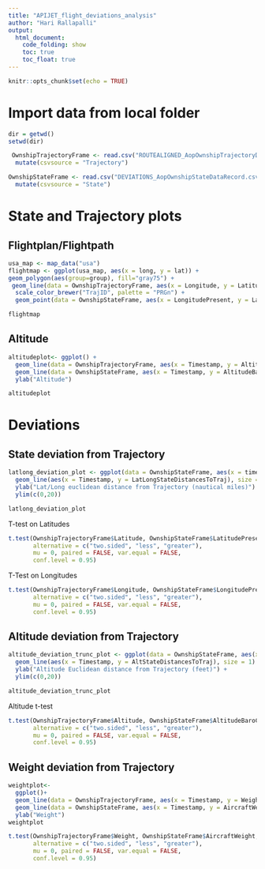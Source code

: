```yaml
---
title: "APIJET_flight_deviations_analysis"
author: "Hari Rallapalli"
output:
  html_document:
    code_folding: show
    toc: true
    toc_float: true
---
```


```r
knitr::opts_chunk$set(echo = TRUE)
```

# Import data from local folder

```r
dir = getwd()
setwd(dir)
```

```r
 OwnshipTrajectoryFrame <- read.csv("ROUTEALIGNED_AopOwnshipTrajectoryDataRecord.csv", header = TRUE, stringsAsFactors = FALSE) %>%
  mutate(csvsource = "Trajectory")
```

```r
OwnshipStateFrame <- read.csv("DEVIATIONS_AopOwnshipStateDataRecord.csv", header = TRUE, stringsAsFactors = FALSE) %>%
  mutate(csvsource = "State")
```

# State and Trajectory plots


## Flightplan/Flightpath

```r
usa_map <- map_data("usa")
flightmap <- ggplot(usa_map, aes(x = long, y = lat)) + 
geom_polygon(aes(group=group), fill="gray75") +
 geom_line(data = OwnshipTrajectoryFrame, aes(x = Longitude, y = Latitude, color = as.factor(TrajId)), size = 1) +
  scale_color_brewer("TrajID", palette = "PRGn") +
  geom_point(data = OwnshipStateFrame, aes(x = LongitudePresent, y = LatitudePresent), size = 0.2, color = "cyan") 

flightmap
```

## Altitude

```r
altitudeplot<- ggplot() +
  geom_line(data = OwnshipTrajectoryFrame, aes(x = Timestamp, y = Altitude), color = "purple", alpha = 100, size = 1.5) +
  geom_line(data = OwnshipStateFrame, aes(x = Timestamp, y = AltitudeBaroCorrected), color = "cyan", alpha = 100, size = 1.5) +
  ylab("Altitude")

altitudeplot
```

# Deviations

## State deviation from Trajectory

```r
latlong_deviation_plot <- ggplot(data = OwnshipStateFrame, aes(x = time, y = deviation)) +
  geom_line(aes(x = Timestamp, y = LatLongStateDistancesToTraj), size = 1.5) +
  ylab("Lat/Long euclidean distance from Trajectory (nautical miles)") +
  ylim(c(0,20))

latlong_deviation_plot
```

T-test on Latitudes
```r
t.test(OwnshipTrajectoryFrame$Latitude, OwnshipStateFrame$LatitudePresent,
       alternative = c("two.sided", "less", "greater"),
       mu = 0, paired = FALSE, var.equal = FALSE,
       conf.level = 0.95)
```

T-Test on Longitudes
```r
t.test(OwnshipTrajectoryFrame$Longitude, OwnshipStateFrame$LongitudePresent,
       alternative = c("two.sided", "less", "greater"),
       mu = 0, paired = FALSE, var.equal = FALSE,
       conf.level = 0.95)
```

## Altitude deviation from Trajectory

```r
altitude_deviation_trunc_plot <- ggplot(data = OwnshipStateFrame, aes(x = time, y = deviation)) +
  geom_line(aes(x = Timestamp, y = AltStateDistancesToTraj), size = 1) +
  ylab("Altitude Euclidean distance from Trajectory (feet)") +
  ylim(c(0,20))

altitude_deviation_trunc_plot
```

Altitude t-test

```r
t.test(OwnshipTrajectoryFrame$Altitude, OwnshipStateFrame$AltitudeBaroCorrected,
       alternative = c("two.sided", "less", "greater"),
       mu = 0, paired = FALSE, var.equal = FALSE,
       conf.level = 0.95)
```

## Weight deviation from Trajectory

```r
weightplot<- 
  ggplot()+
  geom_line(data = OwnshipTrajectoryFrame, aes(x = Timestamp, y = Weight), size = 1.5, color = "purple")+
  geom_line(data = OwnshipStateFrame, aes(x = Timestamp, y = AircraftWeight), size = 1.5, color = "cyan") +
  ylab("Weight")
weightplot
```

```r
t.test(OwnshipTrajectoryFrame$Weight, OwnshipStateFrame$AircraftWeight,
       alternative = c("two.sided", "less", "greater"),
       mu = 0, paired = FALSE, var.equal = FALSE,
       conf.level = 0.95)
```